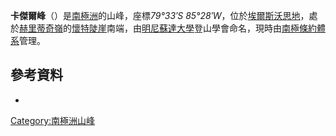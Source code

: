 {{Coord|79|33|S|85|28|W|source:GNIS|display=title}}

'''卡傑爾峰'''（{{lang-en|Cagle Peaks}}）是[[南極洲|南極洲]]的山峰，座標''79°33′S 85°28′W''，位於[[埃爾斯沃思地|埃爾斯沃思地]]，處於[[赫里蒂奇嶺|赫里蒂奇嶺]]的[[懷特陡崖|懷特陡崖]]南端，由[[明尼蘇達大學|明尼蘇達大學]]登山學會命名，現時由[[南極條約體系|南極條約體系]]管理。

==參考資料==
* {{usgs-gazetteer|id=2288}}

{{DEFAULTSORT:Cagle Peaks}}
[[Category:南極洲山峰|Category:南極洲山峰]]


{{EllsworthLand-geo-stub}}
